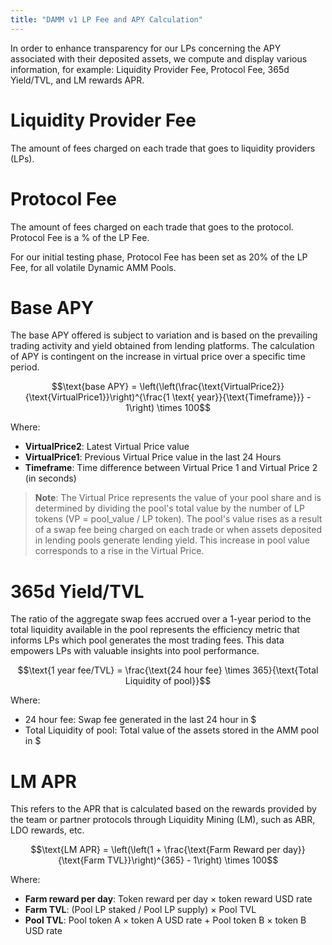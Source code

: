 ```yaml
---
title: "DAMM v1 LP Fee and APY Calculation"
---
```


In order to enhance transparency for our LPs concerning the APY associated with their deposited assets, we compute and display various information, for example: Liquidity Provider Fee, Protocol Fee, 365d Yield/TVL, and LM rewards APR.

# Liquidity Provider Fee
The amount of fees charged on each trade that goes to liquidity providers (LPs).

# Protocol Fee
The amount of fees charged on each trade that goes to the protocol. Protocol Fee is a % of the LP Fee. 

For our initial testing phase, Protocol Fee has been set as 20% of the LP Fee, for all volatile Dynamic AMM Pools.

# Base APY 
The base APY offered is subject to variation and is based on the prevailing trading activity and yield obtained from lending platforms. The calculation of APY is contingent on the increase in virtual price over a specific time period.

```math
\text{base APY} = \left(\left(\frac{\text{VirtualPrice2}}{\text{VirtualPrice1}}\right)^{\frac{1 \text{ year}}{\text{Timeframe}}} - 1\right) \times 100
```

Where:
- **VirtualPrice2**: Latest Virtual Price value
- **VirtualPrice1**: Previous Virtual Price value in the last 24 Hours
- **Timeframe**: Time difference between Virtual Price 1 and Virtual Price 2 (in seconds)

> **Note**: The Virtual Price represents the value of your pool share and is determined by dividing the pool's total value by the number of LP tokens (VP = pool_value / LP token). The pool's value rises as a result of a swap fee being charged on each trade or when assets deposited in lending pools generate lending yield. This increase in pool value corresponds to a rise in the Virtual Price.

# 365d Yield/TVL
The ratio of the aggregate swap fees accrued over a 1-year period to the total liquidity available in the pool represents the efficiency metric that informs LPs which pool generates the most trading fees. This data empowers LPs with valuable insights into pool performance.

```math
\text{1 year fee/TVL} = \frac{\text{24 hour fee} \times 365}{\text{Total Liquidity of pool}}
```

Where:
- 24 hour fee: Swap fee generated in the last 24 hour in $
- Total Liquidity of pool: Total value of the assets stored in the AMM pool in $

# LM APR
This refers to the APR that is calculated based on the rewards provided by the team or partner protocols through Liquidity Mining (LM), such as ABR, LDO rewards, etc.

```math
\text{LM APR} = \left(\left(1 + \frac{\text{Farm Reward per day}}{\text{Farm TVL}}\right)^{365} - 1\right) \times 100
```

Where:
- **Farm reward per day**: Token reward per day × token reward USD rate
- **Farm TVL**: (Pool LP staked / Pool LP supply) × Pool TVL
- **Pool TVL**: Pool token A × token A USD rate + Pool token B × token B USD rate
